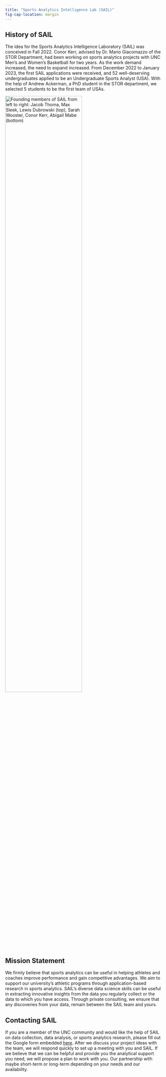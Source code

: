 ```yaml
---
title: "Sports Analytics Intelligence Lab (SAIL)"
fig-cap-location: margin
---
```


## History of SAIL

The idea for the Sports Analytics Intelligence Laboratory (SAIL) was conceived in Fall 2022. Conor Kerr, advised by Dr. Mario Giacomazzo of the STOR Department, had been working on sports analytics projects with UNC Men’s and Women’s Basketball for two years. As the work demand increased, the need to expand increased. From December 2022 to January 2023, the first SAIL applications were received, and 52 well-deserving undergraduates applied to be an Undergraduate Sports Analyst (USA). With the help of Andrew Ackerman, a PhD student in the STOR department, we selected 5 students to be the first team of USAs.

[![Founding members of SAIL from left to right: Jacob Thoma, Max Sleek, Lewis Dubrowski (top), Sarah Wooster, Conor Kerr, Abigail Mabe (bottom)](imgs/Class1.jpg){fig-align="center" width="70%" text-align="center"}](https://stor.unc.edu/news-item/sports-analysis-intelligence-laboratory/)

## Mission Statement

We firmly believe that sports analytics can be useful in helping athletes and coaches improve performance and gain competitive advantages. We aim to support our university’s athletic programs through application-based research in sports analytics. SAIL’s diverse data science skills can be useful in extracting innovative insights from the data you regularly collect or the data to which you have access. Through private consulting, we ensure that any discoveries from your data, remain between the SAIL team and yours.

## Contacting SAIL

If you are a member of the UNC community and would like the help of SAIL on data collection, data analysis, or sports analytics research, please fill out the Google form embedded [here](../contact.html). After we discuss your project ideas with the team, we will respond quickly to set up a meeting with you and SAIL. If we believe that we can be helpful and provide you the analytical support you need, we will propose a plan to work with you. Our partnership with maybe short-term or long-term depending on your needs and our availability.

